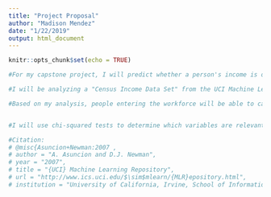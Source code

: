 ```yaml
---
title: "Project Proposal"
author: "Madison Mendez"
date: "1/22/2019"
output: html_document
---
```


```r
knitr::opts_chunk$set(echo = TRUE)
```

```r
#For my capstone project, I will predict whether a person's income is over or under $50k/year based on various characteristics. From there, I will assess the validity of the model. 

#I will be analyzing a "Census Income Data Set" from the UCI Machine Learning Repository for this project. The dataset can be found here: http://mlr.cs.umass.edu/ml/datasets/Census+Income

#Based on my analysis, people entering the workforce will be able to calculate which income bracket they can expect to be in. A person will be able to decide how to help themselves earn more money by pursuing a further education level or choosing a different profession.


#I will use chi-squared tests to determine which variables are relevant for my analysis. After eliminating the variables that are unnecessary, I will use regression techniques to determine the effects of the remaining variables on a person's expected income bracket. I will present the conclusion of my project with code and a final paper. 

#Citation:
# @misc{Asuncion+Newman:2007 ,
# author = "A. Asuncion and D.J. Newman",
# year = "2007",
# title = "{UCI} Machine Learning Repository",
# url = "http://www.ics.uci.edu/$\sim$mlearn/{MLR}epository.html",
# institution = "University of California, Irvine, School of Information and Computer Sciences" }
```

